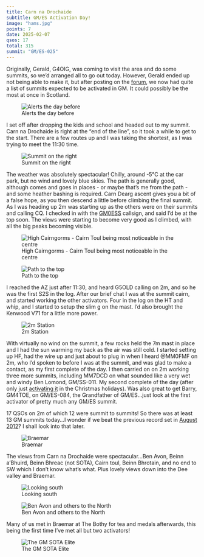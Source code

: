 ```yaml
---
title: Carn na Drochaide
subtitle: GM/ES Activation Day!
image: "hams.jpg"
points: 7
date: 2025-02-07
qsos: 17
total: 315
summit: "GM/ES-025"
---
```


Originally, Gerald, G4OIG, was coming to visit the area and do some summits, so we'd arranged all to go out today. However, Gerald ended up not being able to make it, but after posting on the [forum](https://reflector.sota.org.uk/t/gm-es-winter-activity-day-friday-7-february-2025/37340), we now had quite a list of summits expected to be activated in GM. It could possibly be the most at once in Scotland.

![Alerts the day before](alerts.png)

I set off after dropping the kids and school and headed out to my summit. Carn na Drochaide is right at the "end of the line", so it took a while to get to the start. There are a few routes up and I was taking the shortest, as I was trying to meet the 11:30 time.

![Summit on the right](Drochaide-2.jpg)

The weather was absolutely spectacular! Chilly, around -5°C at the car park, but no wind and lovely blue skies. The path is generally good, although comes and goes in places - or maybe that’s me from the path - and some heather bashing is required. Carn Dearg ascent gives you a bit of a false hope, as you then descend a little before climbing the final summit. As I was heading up 2m was starting up as the others were on their summits and calling CQ. I checked in with the [GM0ESS](https://www.qrz.com/db/GM0ESS) callsign, and said I’d be at the top soon. The views were starting to become very good as I climbed, with all the big peaks becoming visible.

![High Cairngorms - Cairn Toul being most noticeable in the centre](Drochaide-4.jpg)

![Path to the top](Drochaide-11.jpg)

I reached the AZ just after 11:30, and heard G5OLD calling on 2m, and so he was the first S2S in the log. After our brief chat I was at the summit cairn, and started working the other activators. Four in the log on the HT and whip, and I started to setup the slim g on the mast. I’d also brought the Kenwood V71 for a little more power.

![2m Station](Drochaide-9.jpg)

With virtually no wind on the summit, a few rocks held the 7m mast in place and I had the sun warming my back as the air was still cold. I started setting up HF, had the wire up and just about to plug in when I heard \@MM0FMF on 2m, who I’d spoken to before I was at the summit, and was glad to make a contact, as my first complete of the day. I then carried on on 2m working three more summits, including MM7DCD on what sounded like a very wet and windy Ben Lomond, GM/SS-011. My second complete of the day (after only just [activating it](https://gm5alx.uk/sota/2024/gm-ss-011/) in the Christmas holidays). Was also great to get Barry, GM4TOE, on GM/ES-084, the Grandfather of GM/ES...just look at the first activator of pretty much any GM/ES summit.

17 QSOs on 2m of which 12 were summit to summits! So there was at least 13 GM summits today…I wonder if we beat the previous record set in [August 2012](https://reflector.sota.org.uk/t/gm-es-winter-activity-day-friday-7-february-2025/37340/46)? I shall look into that later.

![Braemar](Drochaide-3.jpg)

The views from Carn na Drochaide were spectacular…Ben Avon, Beinn a’Bhuird, Beinn Bhreac (not SOTA), Cairn toul, Beinn Bhrotain, and no end to SW which I don’t know what’s what. Plus lovely views down into the Dee valley and Braemar.

![Looking south](Drochaide-5.jpg)

![Ben Avon and others to the North](Drochaide-8.jpg)

Many of us met in Braemar at The Bothy for tea and medals afterwards, this being the first time I've met all but two activators!

![The GM SOTA Elite](Drochaide-1.jpg)
